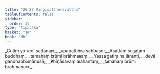 ```yaml
---
title: "26.37 Vaṅgīsattheravatthu"
tableOfContents: false
sidebar:
  order: 31
type: "tipitaka"
basket: "su"
book: "dh"
---
```



<DynamicBreadcrumb />

<Division number="420" book="dh">

<Paragraph number="448" type="verses" book="dh">
_Cutiṃ yo vedi sattānaṃ,_  
_upapattiñca sabbaso;_  
_Asattaṃ sugataṃ buddhaṃ,_  
_tamahaṃ brūmi brāhmaṇaṃ._  

</Paragraph>

</Division>
<Division number="421" book="dh">

<Paragraph number="449" type="verses" book="dh">
_Yassa gatiṃ na jānanti,_  
_devā gandhabbamānusā;_  
_Khīṇāsavaṃ arahantaṃ,_  
_tamahaṃ brūmi brāhmaṇaṃ._
</Paragraph>
</Division>